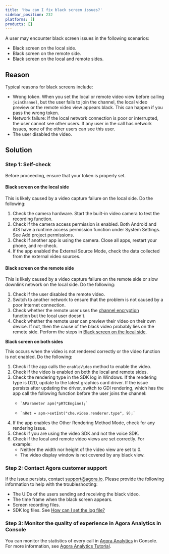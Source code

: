 ```yaml
---
title: 'How can I fix black screen issues?'
sidebar_position: 232
platforms: []
products: []
---
```



A user may encounter black screen issues in the following scenarios:

- Black screen on the local side.
- Black screen on the remote side.
- Black screen on the local and remote sides.

## Reason

Typical reasons for black screens include:

- Wrong token. When you set the local or remote video view before calling `joinChannel`, but the user fails to join the channel, the local video preview or the remote video view appears black. This can happen if you pass the wrong token.
- Network failure: If the local network connection is poor or interrupted, the user cannot see other users. If any user in the call has network issues, none of the other users can see this user.
- The user disabled the video.

## Solution

### Step 1: Self-check

Before proceeding, ensure that your token is properly set.

#### **Black screen on the local side**

This is likely caused by a video capture failure on the local side. Do the following:

1. Check the camera hardware. Start the built-in video camera to test the recording function.
2. Check if the camera access permission is enabled. Both Android and iOS have a runtime access permission function under System Settings. See <Link to="/interactive-live-streaming/get-started/get-started-sdk#project-setup"> Add project permissions</Link>.
3. Check if another app is using the camera. Close all apps, restart your phone, and re-check.
4. If the app enabled the External Source Mode, check the data collected from the external video sources.

#### **Black screen on the remote side**

This is likely caused by a video capture failure on the remote side or slow downlink network on the local side. Do the following:

1. Check if the user disabled the remote video.
2. Switch to another network to ensure that the problem is not caused by a poor Internet connection.
3. Check whether the remote user uses the [channel encryption](/realtime-communication/advanced-features/media-stream-encryption) function but the local user doesn't.
4. Check whether the remote user can preview their video on their own device. If not, then the cause of the black video probably lies on the remote side. Perform the steps in <a href="#black-screen-on-the-local-side">Black screen on the local side</a>.

**Black screen on both sides**

This occurs when the video is not rendered correctly or the video function is not enabled. Do the following:

1.  Check if the app calls the `enableVideo` method to enable the video.
2.  Check if the video is enabled on both the local and remote sides.
3.  Check the rendering type in the SDK log in Windows. If the rendering type is D2D, update to the latest graphics card driver. If the issue persists after updating the driver, switch to GDI rendering, which has the app call the following function before the user joins the channel:
    -     `AParameter apm(*pRTCEngine);`
    -     `nRet = apm->setInt("che.video.renderer.type", 9);`
4.  If the app enables the Other Rendering Method Mode, check for any rendering issue.
5.  Check if you are using the video SDK and not the voice SDK.
6.  Check if the local and remote video views are set correctly. For example:
    - Neither the width nor height of the video view are set to 0.
    - The video display window is not covered by any black view.

### Step 2: Contact Agora customer support

If the issue persists, contact support@agora.io. Please provide the following information to help with the troubleshooting:

- The UIDs of the users sending and receiving the black video.
- The time frame when the black screen appears.
- Screen recording files.
- SDK log files. See [How can I set the log file?](/help/integration-issues/log#set-the-log-file)

### Step 3: Monitor the quality of experience in Agora Analytics in Console

You can monitor the statistics of every call in [Agora Analytics](/agora-analytics/overview/product-overview) in Console. For more information, see [Agora Analytics Tutorial](/agora-analytics/analyze/video-voice-sdk/call-search).
